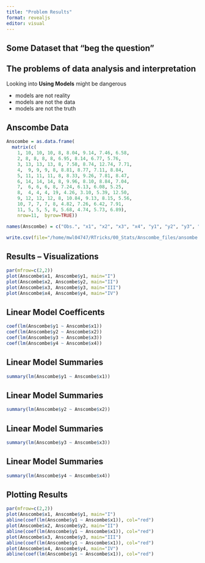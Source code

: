 ```yaml
---
title: "Problem Results"
format: revealjs
editor: visual
---
```


## Some Dataset that "beg the question"

## The problems of data analysis and interpretation

Looking into **Using Models** might be dangerous

-   models are not reality
-   models are not the data
-   models are not the truth


## Anscombe Data

```r
Anscombe = as.data.frame(
  matrix(c(
    1, 10, 10, 10, 8, 8.04, 9.14, 7.46, 6.58, 
    2, 8, 8, 8, 8, 6.95, 8.14, 6.77, 5.76,
    3, 13, 13, 13, 8, 7.58, 8.74, 12.74, 7.71,
    4,  9, 9, 9, 8, 8.81, 8.77, 7.11, 8.84,
    5, 11, 11, 11, 8, 8.33, 9.26, 7.81, 8.47,
    6, 14, 14, 14, 8, 9.96, 8.10, 8.84, 7.04,
    7,  6, 6, 6, 8, 7.24, 6.13, 6.08, 5.25,
    8,  4, 4, 4, 19, 4.26, 3.10, 5.39, 12.50,
    9, 12, 12, 12, 8, 10.84, 9.13, 8.15, 5.56,
    10, 7, 7, 7, 8, 4.82, 7.26, 6.42, 7.91,
    11, 5, 5, 5, 8, 5.68, 4.74, 5.73, 6.89), 
    nrow=11,  byrow=TRUE)) 

names(Anscombe) = c("Obs.", "x1", "x2", "x3", "x4", "y1", "y2", "y3", "y4")

write.csv(file="/home/mwl04747/RTricks/00_Stats/Anscombe_files/ansombe.csv", Anscombe)

```

## Results -- Visualizations



```r
par(mfrow=c(2,2))
plot(Anscombe$x1, Anscombe$y1, main="I")
plot(Anscombe$x2, Anscombe$y2, main="II")
plot(Anscombe$x3, Anscombe$y3, main="III")
plot(Anscombe$x4, Anscombe$y4, main="IV")
```

## Linear Model Coefficents

```r
coef(lm(Anscombe$y1 ~ Anscombe$x1))
coef(lm(Anscombe$y2 ~ Anscombe$x2))
coef(lm(Anscombe$y3 ~ Anscombe$x3))
coef(lm(Anscombe$y4 ~ Anscombe$x4))
```

## Linear Model Summaries

```r
summary(lm(Anscombe$y1 ~ Anscombe$x1))
```

## Linear Model Summaries

```r
summary(lm(Anscombe$y2 ~ Anscombe$x2))
```

## Linear Model Summaries

```r
summary(lm(Anscombe$y3 ~ Anscombe$x3))
```

## Linear Model Summaries

```r
summary(lm(Anscombe$y4 ~ Anscombe$x4))
```

## Plotting Results
```r
par(mfrow=c(2,2))
plot(Anscombe$x1, Anscombe$y1, main="I")
abline(coef(lm(Anscombe$y1 ~ Anscombe$x1)), col="red")
plot(Anscombe$x2, Anscombe$y2, main="II")
abline(coef(lm(Anscombe$y1 ~ Anscombe$x1)), col="red")
plot(Anscombe$x3, Anscombe$y3, main="III")
abline(coef(lm(Anscombe$y1 ~ Anscombe$x1)), col="red")
plot(Anscombe$x4, Anscombe$y4, main="IV")
abline(coef(lm(Anscombe$y1 ~ Anscombe$x1)), col="red")
```
